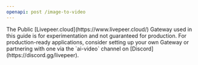 ```yaml
---
openapi: post /image-to-video
---
```


<Info>
  The Public [Livepeer.cloud](https://www.livepeer.cloud/) Gateway used in this
  guide is for experimentation and not guaranteed for production. For
  production-ready applications, consider setting up your own Gateway or
  partnering with one via the `ai-video` channel on
  [Discord](https://discord.gg/livepeer).
</Info>
